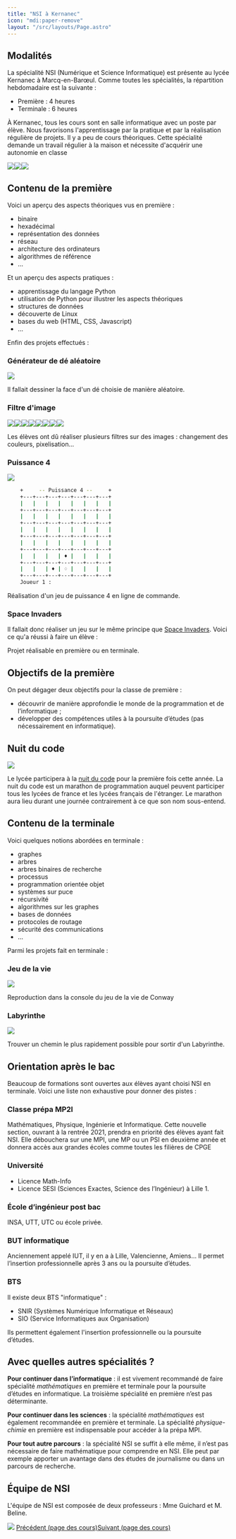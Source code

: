 ```yaml
---
title: "NSI à Kernanec"
icon: "mdi:paper-remove"
layout: "/src/layouts/Page.astro"
---
```


## Modalités

La spécialité NSI (Numérique et Science Informatique) est présente au lycée
Kernanec à Marcq-en-Barœul. Comme toutes les spécialités, la répartition
hebdomadaire est la suivante :

  * Première : 4 heures
  * Terminale : 6 heures

À Kernanec, tous les cours sont en salle informatique avec un poste par élève.
Nous favorisons l'apprentissage par la pratique et par la réalisation
régulière de projets. Il y a peu de cours théoriques. Cette spécialité demande
un travail régulier à la maison et nécessite d'acquérir une autonomie en
classe

![](/public/303.jpg)![](/public/3032.jpg)![](/public/121.jpg)

## Contenu de la première

Voici un aperçu des aspects théoriques vus en première :

  * binaire
  * hexadécimal
  * représentation des données
  * réseau
  * architecture des ordinateurs
  * algorithmes de référence
  * …

Et un aperçu des aspects pratiques :

  * apprentissage du langage Python
  * utilisation de Python pour illustrer les aspects théoriques
  * structures de données
  * découverte de Linux
  * bases du web (HTML, CSS, Javascript)
  * …

Enfin des projets effectués :

### Générateur de dé aléatoire

![](/public/de.png)

Il fallait dessiner la face d'un dé choisie de manière aléatoire.

### Filtre d'image

![](/public/Tokyo.jpg)![](/public/Green1.jpg)![](/public/Blue2.jpg)![](/public/Gray1.jpg)![](/public/Mirror.jpg)![](/public/Pixel20.jpg)![](/public/Color512_4.jpg)![](/public/Negative.jpg)

Les élèves ont dû réaliser plusieurs filtres sur des images : changement des
couleurs, pixelisation…

### Puissance 4

![](/public/p4.jpg)

```bash    
    +     -- Puissance 4 --     +
    +---+---+---+---+---+---+---+
    |   |   |   |   |   |   |   |
    +---+---+---+---+---+---+---+
    |   |   |   |   |   |   |   |
    +---+---+---+---+---+---+---+
    |   |   |   |   |   |   |   |
    +---+---+---+---+---+---+---+
    |   |   |   |   |   |   |   |
    +---+---+---+---+---+---+---+
    |   |   |   | ♦ |   |   |   |
    +---+---+---+---+---+---+---+
    |   |   | ♦ | ♢ |   |   |   |
    +---+---+---+---+---+---+---+
    Joueur 1 :
```

Réalisation d'un jeu de puissance 4 en ligne de commande.

### Space Invaders

Il fallait donc réaliser un jeu sur le même principe que [Space
Invaders](https://fr.wikipedia.org/wiki/Space_Invaders). Voici ce qu'a réussi
à faire un élève :

Projet réalisable en première ou en terminale.

## Objectifs de la première

On peut dégager deux objectifs pour la classe de première :

  * découvrir de manière approfondie le monde de la programmation et de l’informatique ;
  * développer des compétences utiles à la poursuite d’études (pas nécessairement en informatique).

## Nuit du code

![](/public/nuitducode.svg)

Le lycée participera à la [nuit du code](https://www.nuitducode.net/) pour la
première fois cette année. La nuit du code est un marathon de programmation
auquel peuvent participer tous les lycées de france et les lycées français de
l'étranger. Le marathon aura lieu durant une journée contrairement à ce que
son nom sous-entend.

## Contenu de la terminale

Voici quelques notions abordées en terminale :

  * graphes
  * arbres
  * arbres binaires de recherche
  * processus
  * programmation orientée objet
  * systèmes sur puce
  * récursivité
  * algorithmes sur les graphes
  * bases de données
  * protocoles de routage
  * sécurité des communications
  * …

Parmi les projets fait en terminale :

### Jeu de la vie

![](/public/vie.gif)

Reproduction dans la console du jeu de la vie de Conway

### Labyrinthe

![](/public/lab.png)

Trouver un chemin le plus rapidement possible pour sortir d'un Labyrinthe.

## Orientation après le bac

Beaucoup de formations sont ouvertes aux élèves ayant choisi NSI en terminale.
Voici une liste non exhaustive pour donner des pistes :

### Classe prépa MP2I

Mathématiques, Physique, Ingénierie et Informatique. Cette nouvelle section,
ouvrant à la rentrée 2021, prendra en priorité des élèves ayant fait NSI. Elle
débouchera sur une MPI, une MP ou un PSI en deuxième année et donnera accès
aux grandes écoles comme toutes les filières de CPGE

### Université

  * Licence Math-Info
  * Licence SESI (Sciences Exactes, Science des l’Ingénieur) à Lille 1.

### École d’ingénieur post bac

INSA, UTT, UTC ou école privée.

### BUT informatique

Anciennement appelé IUT, il y en a à Lille, Valencienne, Amiens… Il permet
l’insertion professionnelle après 3 ans ou la poursuite d’études.

### BTS

Il existe deux BTS "informatique" :

  * SNIR (Systèmes Numérique Informatique et Réseaux)
  * SIO (Service Informatiques aux Organisation)

Ils permettent également l'insertion professionnelle ou la poursuite d’études.

## Avec quelles autres spécialités ?

**Pour continuer dans l’informatique** : il est vivement recommandé de faire
spécialité _mathématiques_ en première et terminale pour la poursuite d’études
en informatique. La troisième spécialité en première n’est pas déterminante.

**Pour continuer dans les sciences** : la spécialité _mathématiques_ est
également recommandée en première et terminale. La spécialité _physique-
chimie_ en première est indispensable pour accéder à la prépa MPI.

**Pour tout autre parcours** : la spécialité NSI se suffit à elle même, il
n’est pas nécessaire de faire mathématique pour comprendre en NSI. Elle peut
par exemple apporter un avantage dans des études de journalisme ou dans un
parcours de recherche.

## Équipe de NSI

L'équipe de NSI est composée de deux professeurs : Mme Guichard et M. Beline.

![](/public/equipe-small2.jpg) [Précédent (page des cours)](..)[Suivant (page des
cours)](..)
